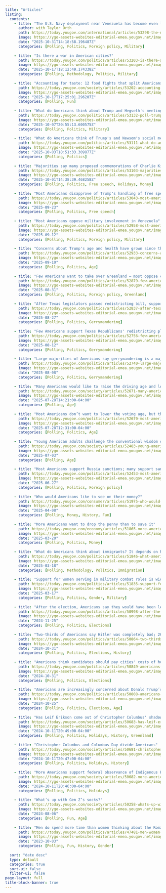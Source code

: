 ```yaml
---
title: "Articles"
listing:
  contents:
    - title: "The U.S. Navy deployment near Venezuela has become even less popular in the past month"
      author: with Taylor Orth
      path: https://today.yougov.com/international/articles/53298-the-us-navy-deployment-near-venezuela-has-become-even-less-popular
      image: https://ygo-assets-websites-editorial-emea.yougov.net/images/GettyImages-2242705455.original.jpg?pw=1200
      date: "2025-10-31T14:18:58.196487Z"
      categories: [Polling, Politics, Foreign policy, Military]
    
    - title: "Is there a war in American cities?"
      path: https://today.yougov.com/politics/articles/53203-is-there-a-war-in-american-cities
      image: https://ygo-assets-websites-editorial-emea.yougov.net/images/GettyImages-2240388025.original.jpg
      date: "2025-10-17T18:12:49.174338Z"
      categories: [Polling, Methodology, Politics, Military]
    
    - title: "Accounting for taste: 12 food fights that split Americans"
      path: https://today.yougov.com/society/articles/53202-accounting-for-taste-12-food-fights-that-split-americans
      image: https://ygo-assets-websites-editorial-emea.yougov.net/images/GettyImages-2225189195.original.jpg
      date: "2025-10-17T17:25:01.296207Z"
      categories: [Polling, Fun]
    
    - title: "What do Americans think about Trump and Hegseth's meeting with the generals and admirals?"
      path: https://today.yougov.com/politics/articles/53132-poll-trump-hegseth-meeting-generals-admirals-army-war
      image: https://ygo-assets-websites-editorial-emea.yougov.net/images/GettyImages-2238300792.original.jpg
      date: "2025-10-07T20:55:13.600575Z"
      categories: [Polling, Politics, Military]
    
    - title: "What do Americans think of Trump's and Newsom's social media?"
      path: https://today.yougov.com/politics/articles/53111-what-do-americans-think-of-trumps-and-newsoms-social-media
      image: https://ygo-assets-websites-editorial-emea.yougov.net/images/GettyImages-1063020944.original.jpg?pw=1200
      date: "2025-10-03T18:51:33.309877Z"
      categories: [Polling, Politics]
      
    - title: "Majorities say many proposed commemorations of Charlie Kirk go too far"
      path: https://today.yougov.com/politics/articles/53103-majorities-say-many-proposed-commemorations-of-charlie-kirk-go-too-far
      image: https://ygo-assets-websites-editorial-emea.yougov.net/images/GettyImages-487475982.original.jpg
      date: "2025-10-01T14:38:39.468258Z"
      categories: [Polling, Politics, Free speech, Holidays, Money]
    
    - title: "Most Americans disapprove of Trump's handling of free speech and a growing share say rights are eroding"
      path: https://today.yougov.com/politics/articles/53043-most-americans-disapprove-donald-trump-handling-free-speech-growing-share-say-rights-eroding-poll
      image: https://ygo-assets-websites-editorial-emea.yougov.net/images/Jimmy_Kimmel_GettyImages-2236195492_copy.original.jpg
      date: "2025-09-23"
      categories: [Polling, Politics, Free speech]
    
    - title: "Most Americans oppose military involvement in Venezuela"
      path: https://today.yougov.com/politics/articles/52958-most-americans-oppose-military-involvement-in-venezuela-maduro-poll
      image: https://ygo-assets-websites-editorial-emea.yougov.net/images/Navy_GettyImages-179438899_copy.original.jpg
      date: "2025-09-12"
      categories: [Polling, Politics, Foreign policy, Military]
      
    - title: "Concerns about Trump's age and health have grown since the start of his second term"
      path: https://today.yougov.com/politics/articles/52933-concerns-about-trumps-age-and-health-have-grown-since-the-start-of-his-second-term
      image: https://ygo-assets-websites-editorial-emea.yougov.net/images/GettyImages-2232048025.original.jpg
      date: "2025-09-10"
      categories: [Polling, Politics, Age]
    
    - title: "Few Americans want to take over Greenland — most oppose covert operations and military action"
      path: https://today.yougov.com/politics/articles/52879-few-americans-want-to-take-over-greenland-most-oppose-covert-operations-military-action-poll
      image: https://ygo-assets-websites-editorial-emea.yougov.net/images/Greenland_GettyImages-2206689548_copy.original.jpg
      date: "2025-08-31"
      categories: [Polling, Politics, Foreign policy, Greenland]
    
    - title: "After Texas legislators passed redistricting bill, support rises for Democratic counter-gerrymandering"
      path: https://today.yougov.com/politics/articles/52837-after-texas-legislators-passed-redistricting-bill-support-rises-for-democratic-counter-gerrymandering
      image: https://ygo-assets-websites-editorial-emea.yougov.net/images/GettyImages-2230198335.original.jpg
      date: "2025-08-27"
      categories: [Polling, Politics, Gerrymandering]
      
    - title: "Few Americans support Texas Republicans' redistricting plan; opinions are split on the Democrats' move to stop it"
      path: https://today.yougov.com/politics/articles/52756-few-americans-support-texas-republicans-redistricting-plan-gerrymandering-opinions-split-democratic-lawmakers-move-stop-it-poll
      image: https://ygo-assets-websites-editorial-emea.yougov.net/images/Texas_Redistricting_GettyImages-2228953492_copy.original.jpg
      date: "2025-08-12"
      categories: [Polling, Politics, Gerrymandering]
    
    - title: "Large majorities of Americans say gerrymandering is a major problem, unfair, and should be illegal"
      path: https://today.yougov.com/politics/articles/52740-large-majorities-americans-say-gerrymandering-major-problem-unfair-should-be-illegal-redistricting-texas-california-poll
      image: https://ygo-assets-websites-editorial-emea.yougov.net/images/Gerrymandering_GettyImages-1138412200_copy.original.jpg
      date: "2025-08-08"
      categories: [Polling, Politics, Gerrymandering]
      
    - title: "Many Americans would like to raise the driving age and lower the drinking age"
      path: https://today.yougov.com/society/articles/52671-many-americans-would-like-to-raise-the-driving-age-and-lower-the-drinking-age
      image: https://ygo-assets-websites-editorial-emea.yougov.net/images/GettyImages-802236882.original.jpg
      date: "2025-07-28T14:21:00-04:00"
      categories: [Polling, Age]
    
    - title: "Most Americans don’t want to lower the voting age, but they do want younger presidents"
      path: https://today.yougov.com/politics/articles/52670-most-americans-dont-want-to-lower-the-voting-age-but-they-do-want-younger-presidents
      image: https://ygo-assets-websites-editorial-emea.yougov.net/images/GettyImages-1588099130.original.jpg
      date: "2025-07-28T12:31:00-04:00"
      categories: [Polling, Politics, Age]
    
    - title: "Young American adults challenge the conventional wisdom on tooth removal"
      path: https://today.yougov.com/society/articles/52483-young-american-adults-challenge-the-conventional-wisdom-on-tooth-removal
      image: https://ygo-assets-websites-editorial-emea.yougov.net/images/GettyImages-1303223544.original.jpg
      date: "2025-07-03"
      categories: [Polling, Age]
    
    - title: "Most Americans support Russia sanctions; many support sanctioning countries that buy Russian oil"
      path: https://today.yougov.com/politics/articles/52453-most-americans-support-russia-sanctions-many-support-sanctioning-countries-buy-russian-oil-gas-poll
      image: https://ygo-assets-websites-editorial-emea.yougov.net/images/Russia_Ukraine_war_GettyImages-1459651125_copy.original.jpg
      date: "2025-06-27"
      categories: [Polling, Politics, Foreign policy]
      
    - title: "Who would Americans like to see on their money?"
      path: https://today.yougov.com/consumer/articles/51975-who-would-americans-like-to-see-on-their-money
      image: https://ygo-assets-websites-editorial-emea.yougov.net/images/GettyImages-1327342315.original.jpg
      date: "2025-04-08"
      categories: [Polling, Money, History, Fun]
      
    - title: "More Americans want to drop the penny than to save it"
      path: https://today.yougov.com/economy/articles/51865-more-americans-want-to-drop-the-penny-than-to-save-it
      image: https://ygo-assets-websites-editorial-emea.yougov.net/images/GettyImages-1396258258.original.jpg
      date: "2025-03-20"
      categories: [Polling, Politics, Money]
      
    - title: "What do Americans think about immigrants? It depends on how you ask"
      path: https://today.yougov.com/politics/articles/51846-what-americans-think-about-immigrants-depends-on-how-you-ask-poll
      image: https://ygo-assets-websites-editorial-emea.yougov.net/images/immigration_GettyImages-1187191536_copy.original.jpg
      date: "2025-03-18"
      categories: [Polling, Methodology, Politics, Immigration]
      
    - title: "Support for women serving in military combat roles is widespread and growing"
      path: https://today.yougov.com/politics/articles/51835-support-for-women-military-combat-roles-widespread-growing-poll
      image: https://ygo-assets-websites-editorial-emea.yougov.net/images/women_in_military_GettyImages-1493024059_copy.original.jpg
      date: "2025-03-17"
      categories: [Polling, Politics, Gender, Military]
      
    - title: "After the election, Americans say they would have been less likely to vote for other Democrats than Harris in a matchup with Trump"
      path: https://today.yougov.com/politics/articles/50998-after-the-election-voters-less-likely-to-vote-for-other-democrats-than-harris
      image: https://ygo-assets-websites-editorial-emea.yougov.net/images/GettyImages-2166913421.original.jpg
      date: "2024-11-25"
      categories: [Polling, Politics, Elections]
      
    - title: "Two-thirds of Americans say Hitler was completely bad; 20% think Trump would say the same"
      path: https://today.yougov.com/politics/articles/50864-two-thirds-of-americans-say-hitler-was-completely-bad
      image: https://ygo-assets-websites-editorial-emea.yougov.net/images/GettyImages-2181408266.original.jpg
      date: "2024-10-31"
      categories: [Polling, Politics, Elections, History]
      
    - title: "Americans think candidates should pay cities' costs of hosting their rallies"
      path: https://today.yougov.com/politics/articles/50849-americans-think-candidates-should-pay-cities-costs-of-hosting-their-rallies
      image: https://ygo-assets-websites-editorial-emea.yougov.net/images/GettyImages-2182002244.original.jpg
      date: "2024-10-31"
      categories: [Polling, Politics, Elections]
      
    - title: "Americans are increasingly concerned about Donald Trump’s age and fitness for office"
      path: https://today.yougov.com/politics/articles/50808-americans-are-increasingly-concerned-about-donald-trumps-age-and-fitness-for-office
      image: https://ygo-assets-websites-editorial-emea.yougov.net/images/GettyImages-2179409248.original.jpg
      date: "2024-10-25"
      categories: [Polling, Politics, Elections, Age]
      
    - title: "Has Leif Erikson come out of Christopher Columbus' shadow?"
      path: https://today.yougov.com/society/articles/50683-has-leif-erikson-come-out-of-christopher-columbus-shadow
      image: https://ygo-assets-websites-editorial-emea.yougov.net/images/GettyImages-655082963.original.jpg
      date: "2024-10-11T20:49:00-04:00"
      categories: [Polling, Politics, Holidays, History, Greenland]
      
    - title: "Christopher Columbus and Columbus Day divide Americans"
      path: https://today.yougov.com/society/articles/50681-christopher-columbus-and-columbus-day-divide-americans
      image: https://ygo-assets-websites-editorial-emea.yougov.net/images/GettyImages-169961077_lm03usQ.original.jpg
      date: "2024-10-11T20:47:00-04:00"
      categories: [Polling, Politics, Holidays, History]
    
    - title: "More Americans support federal observance of Indigenous Peoples’ Day than of Columbus Day"
      path: https://today.yougov.com/society/articles/50682-more-americans-support-federal-observance-of-indigenous-peoples-day-than-columbus-day
      image: https://ygo-assets-websites-editorial-emea.yougov.net/images/GettyImages-859128590.original.jpg
      date: "2024-10-11T20:46:00-04:00"
      categories: [Polling, Politics, Holidays]
      
    - title: "What’s up with Gen Z’s socks?"
      path: https://today.yougov.com/society/articles/50258-whats-up-with-gen-zs-socks
      image: https://ygo-assets-websites-editorial-emea.yougov.net/images/GettyImages-95589596.original.jpg
      date: "2024-08-06"
      categories: [Polling, Fun, Age]
    
    - title: "Men do spend more time than women thinking about the Roman Empire — and World War II"
      path: https://today.yougov.com/politics/articles/47481-men-women-thinking-about-the-roman-empire-poll
      image: https://ygo-assets-websites-editorial-emea.yougov.net/images/roman-empire.original.jpg
      date: "2023-10-03"
      categories: [Polling, Fun, History, Gender]
  
  sort: "date desc"
  type: default
  categories: true
  sort-ui: false
  filter-ui: false
page-layout: full
title-block-banner: true
---
```

